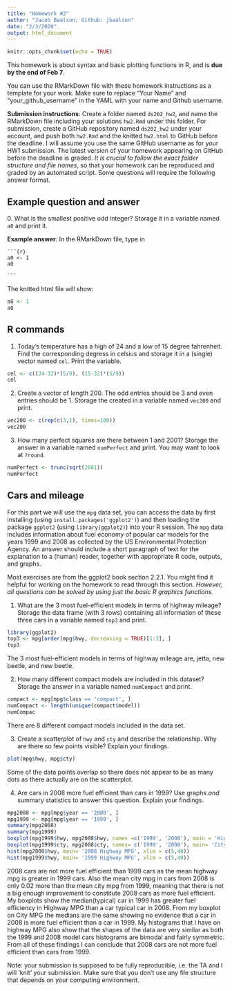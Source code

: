 ```yaml
---
title: "Homework #2"
author: "Jacob Baalson; Github: jbaalson"
date: "2/3/2020"
output: html_document
---
```


```r
knitr::opts_chunk$set(echo = TRUE)
```
This homework is about syntax and basic plotting functions in R, and is **due by the end of Feb 7**. 

You can use the RMarkDown file with these homework instructions as a template for your work. 
Make sure to replace "Your Name" and "your_github_username" in the YAML with your name and Github username.

**Submission instructions**: Create a folder named `ds202_hw2`, and name the RMarkDown file including your solutions `hw2.Rmd` under this folder. For submission, create a GitHub repository named `ds202_hw2` under your account, and push both `hw2.Rmd` and the knitted `hw2.html` to GitHub before the deadline. I will assume you use the same GitHub username as for your HW1 submission. The latest version of your homework appearing on GitHub before the deadline is graded. *It is crucial to follow the exact folder structure and file names*, so that your homework can be reproduced and graded by an automated script. Some questions will require the following answer format.

## Example question and answer
0\. What is the smallest positive odd integer? Storage it in a variable named `a0` and print it.

**Example answer**:
In the RMarkDown file, type in
<pre><code>```{r}
a0 <- 1
a0

```</code></pre>
The knitted html file will show:
```r
a0 <- 1
a0
```

## R commands
1. Today's temperature has a high of 24 and a low of 15 degree fahrenheit.  Find the corresponding degress in celsius and storage it in a (single) vector named `cel`. Print the variable.

```r
cel <- c((24-32)*(5/9), (15-32)*(5/9))
cel

```


2. Create a vector of length 200. The odd entries should be 3 and even entries should be 1. Storage the created in a variable named `vec200` and print.
```r
vec200 <- c(rep(c(3,1), times=100))
vec200
```
3. How many perfect squares are there between 1 and 2001? Storage the answer in a  variable named `numPerfect` and print. You may want to look at `?round`.
```r
numPerfect <- trunc(sqrt(2001))
numPerfect
```
## Cars and mileage
For this part we will use the `mpg` data set, you can access the data by first installing (using `install.packages('ggplot2')`) and then loading the package `ggplot2` (using `library(ggplot2)`) into your R session. The `mpg` data includes information about fuel economy of popular car models
for the years 1999 and 2008 as collected by the US Environmental Protection Agency. An answer should include a short paragraph of text for the explanation to a (human) reader, together with appropriate R code, outputs, and graphs.

Most exercises are from the ggplot2 book section 2.2.1. You might find it helpful for working on the homework to read through this section. *However, all questions can be solved by using just the basic R graphics functions.*

1. What are the 3 most fuel-efficient models in terms of highway mileage? Storage the data frame (with 3 rows) containing all information of these three cars in a variable named `top3` and print.
```r
library(ggplot2)
top3 <- mpg[order(mpg$hwy, decreasing = TRUE)[1:3], ]
top3
```

The 3 most fuel-efficient models in terms of highway mileage are, jetta, new beetle, and new beetle.

2. How many different compact models are included in this dataset? Storage the answer in  a variable named `numCompact` and print.
```r
compact <- mpg[mpg$class == 'compact', ]
numCompact <- length(unique(compact$model))
numCompac
```

There are 8 different compact models included in the data set.

3. Create a scatterplot of `hwy` and `cty` and describe the relationship. Why are there so few points visible? Explain your findings.
```r
plot(mpg$hwy, mpg$cty)
```

Some of the data points overlap so there does not appear to be as many dots as there actually are on the scatterplot.

4. Are cars in 2008 more fuel efficient than cars in 1999? Use graphs *and* summary statistics to answer this question. Explain your findings.
```r
mpg2008 <- mpg[mpg$year == '2008', ]
mpg1999 <- mpg[mpg$year == '1999', ]
summary(mpg2008)
summary(mpg1999)
boxplot(mpg1999$hwy, mpg2008$hwy, names =c('1999', '2008'), main = 'Highway MPG')
boxplot(mpg1999$cty, mpg2008$cty, names= c('1999', '2008'), main= 'City MPG')
hist(mpg2008$hwy, main= '2008 Highway MPG', xlim = c(5,40))
hist(mpg1999$hwy, main= '1999 Highway MPG', xlim = c(5,40))
```

2008 cars are not more fuel efficient than 1999 cars as the mean highway mpg is greater in 1999 cars. Also the mean city mpg in cars from 2008 is only 0.02 more than the mean city mpg from 1999, meaning that there is not a big enough improvement to constitute 2008 cars as more fuel efficient. My boxplots show the median(typical) car in 1999 has greater fuel efficiency in Highway MPG than a car typical car in 2008. From my boxplot on City MPG the medians are the same showing no evidence that a car in 2008 is more fuel efficient than a car in 1999. My histograms that I have on highway MPG also show that the shapes of the data are very similar as both the 1999 and 2008 model cars histograms are bimodal and fairly symmetric. From all of these findings I can conclude that 2008 cars are not more fuel efficient than cars from 1999.

Note: your submission is supposed to be fully reproducible, i.e. the TA and I will 'knit' your submission. Make sure that you don't use any file structure that depends on your computing environment.

